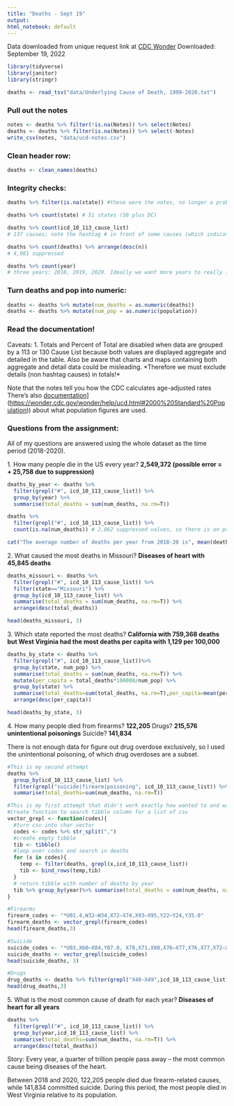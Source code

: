---
title: "Deaths - Sept 19"
output: 
html_notebook: default
---

Data downloaded from unique request link at [CDC Wonder](https://wonder.cdc.gov/controller/datarequest/D76) Downloaded: September 19, 2022

```{r}
library(tidyverse)
library(janitor)
library(stringr)
```

```{r}
deaths <- read_tsv("data/Underlying Cause of Death, 1999-2020.txt")
```

### Pull out the notes

```{r}
notes <- deaths %>% filter(!is.na(Notes)) %>% select(Notes)
deaths <- deaths %>% filter(is.na(Notes)) %>% select(-Notes)
write_csv(notes, "data/ucd-notes.csv")
```

### Clean header row:

```{r}
deaths <- clean_names(deaths)
```

### Integrity checks:

```{r}
deaths %>% filter(is.na(state)) #these were the notes, no longer a problem

deaths %>% count(state) # 51 states (50 plus DC)

deaths %>% count(icd_10_113_cause_list)
# 137 causes; note the hashtag # in front of some causes (which indicates the aggregate causes not the detail causes from the notes).

deaths %>% count(deaths) %>% arrange(desc(n)) 
# 4,981 suppressed

deaths %>% count(year)
# three years: 2018, 2019, 2020. Ideally we want more years to really look at trends. 
```

### Turn deaths and pop into numeric:

```{r}
deaths <- deaths %>% mutate(num_deaths = as.numeric(deaths))
deaths <- deaths %>% mutate(num_pop = as.numeric(population))
```

### Read the documentation!

Caveats: 1. Totals and Percent of Total are disabled when data are grouped by a 113 or 130 Cause List because both values are displayed aggregate and detailed in the table. Also be aware that charts and maps containing both aggregate and detail data could be misleading. \*Therefore we must exclude details (non hashtag causes) in totals!\*

Note that the notes tell you how the CDC calculates age-adjusted rates There's also [documentation](%5Bhttps://wonder.cdc.gov/wonder/help/ucd.html#2000%20Standard%20Population)](<https://wonder.cdc.gov/wonder/help/ucd.html#2000%20Standard%20Population>)) about what population figures are used.

### Questions from the assignment:

All of my questions are answered using the whole dataset as the time period (2018-2020).

1\. How many people die in the US every year? **2,549,372 (possible error = + 25,758 due to suppression)**

```{r}
deaths_by_year <- deaths %>% 
  filter(grepl("#", icd_10_113_cause_list)) %>%  
  group_by(year) %>% 
  summarise(total_deaths = sum(num_deaths, na.rm=T))

deaths %>% 
  filter(grepl("#", icd_10_113_cause_list)) %>% 
  count(is.na(num_deaths)) # 2,862 suppressed values, so there is an possible error of atleaet 9 * 2,862 = 25,758

cat("The average number of deaths per year from 2018-20 is", mean(deaths_by_year$total_deaths), "with a positve error due to supression.")
```

2\. What caused the most deaths in Missouri? **Diseases of heart with 45,845 deaths**

```{r}
deaths_missouri <- deaths %>%
  filter(grepl("#", icd_10_113_cause_list)) %>%  
  filter(state=="Missouri") %>% 
  group_by(icd_10_113_cause_list) %>% 
  summarise(total_deaths = sum(num_deaths, na.rm=T)) %>% 
  arrange(desc(total_deaths))

head(deaths_missouri, 3)
```

3\. Which state reported the most deaths? **California with 759,368 deaths but West Virginia had the most deaths per capita with 1,129 per 100,000**

```{r}
deaths_by_state <- deaths %>% 
  filter(grepl("#", icd_10_113_cause_list))%>% 
  group_by(state, num_pop) %>% 
  summarise(total_deaths = sum(num_deaths, na.rm=T)) %>% 
  mutate(per_capita = total_deaths*100000/num_pop) %>% 
  group_by(state) %>% 
  summarise(total_deaths=sum(total_deaths, na.rm=T),per_capita=mean(per_capita, na.rm=T)) %>% 
  arrange(desc(per_capita))

head(deaths_by_state, 3)
```

4\. How many people died from firearms? **122,205** Drugs? **215,576 unintentional poisonings** Suicide? **141,834**

There is not enough data for figure out drug overdose exclusively, so I used the unintentional poisoning, of which drug overdoses are a subset.

```{r}
#This is my second attempt
deaths %>% 
  group_by(icd_10_113_cause_list) %>% 
  filter(grepl("suicide|firearm|poisoning", icd_10_113_cause_list)) %>% 
  summarise(total_deaths=sum(num_deaths, na.rm=T))

#This is my first attempt that didn't work exactly how wanted to and was way more complicated
#Create function to search tibble column for a list of csv
vector_grepl <- function(codes){
  #turn csv into char vector
  codes <- codes %>% str_split(",")
  #create empty tibble
  tib <- tibble()
  #loop over codes and search in deaths
  for (x in codes){
    temp <- filter(deaths, grepl(x,icd_10_113_cause_list))
    tib <- bind_rows(temp,tib)
  }
  # return tibble with number of deaths by year
  tib %>% group_by(year)%>% summarise(total_deaths = sum(num_deaths, na.rm=T))
}

#Firearms
firearm_codes <- "*U01.4,W32–W34,X72–X74,X93–X95,Y22–Y24,Y35.0"
firearm_deaths <- vector_grepl(firearm_codes)
head(firearm_deaths,3)

#Suicide
suicide_codes <- "*U03,X60–X84,Y87.0, X78,X71,X80,X76–X77,X76,X77,X72–X74,X82,X82,X60–X69,X79,X70,*U03.0, X75,X81,X83,Y87.0,*U03.9,X84"
suicide_deaths <- vector_grepl(suicide_codes)
head(suicide_deaths, 3)

#Drugs
drug_deaths <- deaths %>% filter(grepl("X40-X49",icd_10_113_cause_list))%>% group_by(year)%>% summarise(total_deaths = sum(num_deaths, na.rm=T))
head(drug_deaths,3)
```

5\. What is the most common cause of death for each year? **Diseases of heart for all years**

```{r}
deaths %>% 
  filter(grepl("#", icd_10_113_cause_list)) %>% 
  group_by(year,icd_10_113_cause_list) %>%  
  summarise(total_deaths=sum(num_deaths, na.rm=T)) %>% 
  arrange(desc(total_deaths))
```

Story: Every year, a quarter of trillion people pass away -- the most common cause being diseases of the heart.

Between 2018 and 2020, 122,205 people died due firearm-related causes, while 141,834 committed suicide. During this period, the most people died in West Virginia relative to its population.
